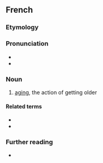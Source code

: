 ==French==

===Etymology===
{{af|fr|vieillir|alt1=viellir, vielliss-|-ment}}

===Pronunciation===
* {{fr-IPA}}
* {{audio|fr|LL-Q150 (fra)-DenisdeShawi-vieillissement.wav|Audio (CAN)}}

===Noun===
{{fr-noun|m}}

# [[aging]], the action of getting older

====Related terms====
* {{l|fr|vieillesse}}
* {{l|fr|vieillissant}}

===Further reading===
* {{R:TLFi}}

{{C|fr|Age}}
